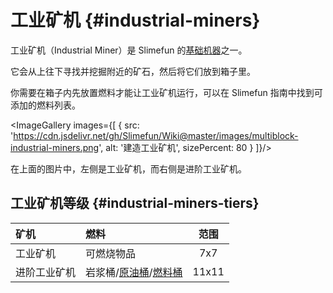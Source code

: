 
# 工业矿机 {#industrial-miners}

工业矿机（Industrial Miner）是 Slimefun 的[基础机器](/Basic-Machines)之一。

它会从上往下寻找并挖掘附近的矿石，然后将它们放到箱子里。

你需要在箱子内先放置燃料才能让工业矿机运行，可以在 Slimefun 指南中找到可添加的燃料列表。

<ImageGallery images={[
  {
    src: 'https://cdn.jsdelivr.net/gh/Slimefun/Wiki@master/images/multiblock-industrial-miners.png',
    alt: '建造工业矿机',
    sizePercent: 80
  }
]}/>

在上面的图片中，左侧是工业矿机，而右侧是进阶工业矿机。

## 工业矿机等级 {#industrial-miners-tiers}

| 矿机          | 燃料                | 范围   |
| :----------- | :------------------ | :---: |
| 工业矿机       | 可燃烧物品           | 7x7   |
| 进阶工业矿机    | 岩浆桶/[原油桶](/Bucket-of-Oil)/[燃料桶](/Bucket-of-Fuel)  | 11x11 |
